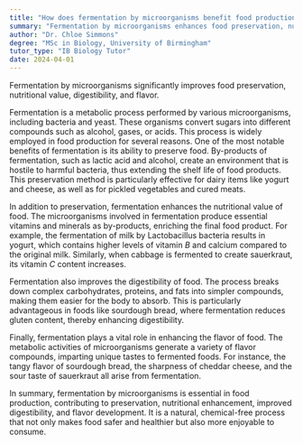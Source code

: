 ```yaml
---
title: "How does fermentation by microorganisms benefit food production?"
summary: "Fermentation by microorganisms enhances food preservation, nutritional value, digestibility, and flavour."
author: "Dr. Chloe Simmons"
degree: "MSc in Biology, University of Birmingham"
tutor_type: "IB Biology Tutor"
date: 2024-04-01
---
```


Fermentation by microorganisms significantly improves food preservation, nutritional value, digestibility, and flavor.

Fermentation is a metabolic process performed by various microorganisms, including bacteria and yeast. These organisms convert sugars into different compounds such as alcohol, gases, or acids. This process is widely employed in food production for several reasons. One of the most notable benefits of fermentation is its ability to preserve food. By-products of fermentation, such as lactic acid and alcohol, create an environment that is hostile to harmful bacteria, thus extending the shelf life of food products. This preservation method is particularly effective for dairy items like yogurt and cheese, as well as for pickled vegetables and cured meats.

In addition to preservation, fermentation enhances the nutritional value of food. The microorganisms involved in fermentation produce essential vitamins and minerals as by-products, enriching the final food product. For example, the fermentation of milk by Lactobacillus bacteria results in yogurt, which contains higher levels of vitamin $B$ and calcium compared to the original milk. Similarly, when cabbage is fermented to create sauerkraut, its vitamin $C$ content increases.

Fermentation also improves the digestibility of food. The process breaks down complex carbohydrates, proteins, and fats into simpler compounds, making them easier for the body to absorb. This is particularly advantageous in foods like sourdough bread, where fermentation reduces gluten content, thereby enhancing digestibility.

Finally, fermentation plays a vital role in enhancing the flavor of food. The metabolic activities of microorganisms generate a variety of flavor compounds, imparting unique tastes to fermented foods. For instance, the tangy flavor of sourdough bread, the sharpness of cheddar cheese, and the sour taste of sauerkraut all arise from fermentation.

In summary, fermentation by microorganisms is essential in food production, contributing to preservation, nutritional enhancement, improved digestibility, and flavor development. It is a natural, chemical-free process that not only makes food safer and healthier but also more enjoyable to consume.
    